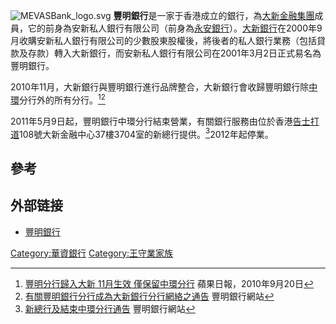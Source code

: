 [[File:MEVASBank_logo.svg|right]]
'''豐明銀行'''是一家于香港成立的銀行，為[[大新金融集團|大新金融集團]]成員，它的前身為安新私人銀行有限公司（前身為[[永安銀行|永安銀行]]）。[[大新銀行|大新銀行]]在2000年9月收購安新私人銀行有限公司的少數股東股權後，將後者的私人銀行業務（包括貸款及存款）轉入大新銀行，而安新私人銀行有限公司在2001年3月2日正式易名為豐明銀行。

2010年11月，大新銀行與豐明銀行進行品牌整合，大新銀行會收歸豐明銀行除[[中環|中環]]分行外的所有分行。<ref>[http://hk.apple.nextmedia.com/template/apple/art_main.php?iss_id=20100920&sec_id=15307&subsec=15320&art_id=14467881 豐明分行歸入大新 11月生效 僅保留中環分行] {{Wayback|url=http://hk.apple.nextmedia.com/template/apple/art_main.php?iss_id=20100920&sec_id=15307&subsec=15320&art_id=14467881 |date=20200328074515 }} 蘋果日報，2010年9月20日</ref><ref>[http://www.mevas.com/pdf/mev_brance_rename_notice.pdf 有關豐明銀行分行成為大新銀行分行網絡之通告] {{Wayback|url=http://www.mevas.com/pdf/mev_brance_rename_notice.pdf |date=20110714081047 }} 豐明銀行網站</ref>

2011年5月9日起，豐明銀行中環分行結束營業，有關銀行服務由位於香港[[告士打道|告士打道]]108號大新金融中心37樓3704室的新總行提供。<ref>[http://www.mevas.com/pdf/mev_newbranch.pdf 新總行及結束中環分行通告] {{Wayback|url=http://www.mevas.com/pdf/mev_newbranch.pdf |date=20110516083022 }} 豐明銀行網站</ref>2012年起停業。

==參考==
{{reflist}}

==外部链接==
* [https://web.archive.org/web/20080907031346/http://www.mevas.com/ 豐明銀行]

{{HK Bank}}
{{bank-stub}}
[[Category:華資銀行|Category:華資銀行]]
[[Category:王守業家族|Category:王守業家族]]